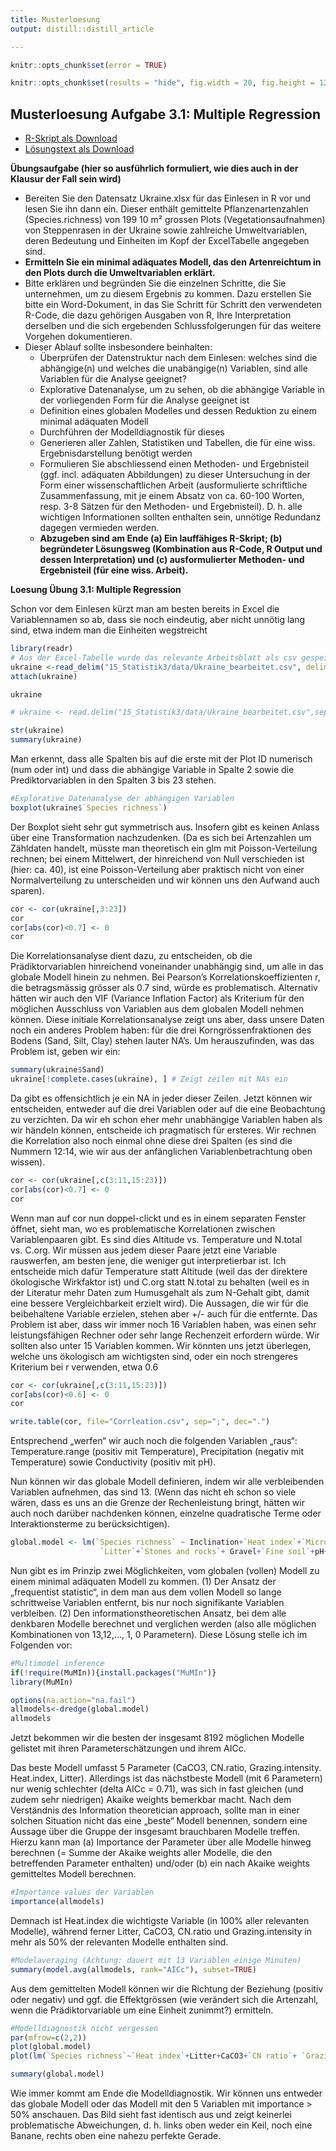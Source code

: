```yaml
---
title: Musterloesung
output: distill::distill_article

---
```


```r
knitr::opts_chunk$set(error = TRUE)
```
<!-- # --- -->
<!-- # title: "MSc. Research Methods - Statistikteil Lösungen 2019" -->
<!-- # output: -->
<!-- #   html_document: -->
<!-- #     df_print: paged -->
<!-- #   pdf_document: default -->
<!-- # --- -->

```r
knitr::opts_chunk$set(results = "hide", fig.width = 20, fig.height = 12, warning = F, message = F, fig.pos = 'H')
```

## Musterloesung Aufgabe 3.1: Multiple Regression
- [R-Skript als Download](15_Statistik3/RFiles/Loesung_3.1_v.03.R)
- [Lösungstext als Download](15_Statistik3/Statistik_3.1_Loesung_v.02.pdf)


**Übungsaufgabe (hier so ausführlich formuliert, wie dies auch in der Klausur der Fall sein
wird)**

- Bereiten Sie den Datensatz Ukraine.xlsx für das Einlesen in R vor und lesen Sie ihn
dann ein. Dieser enthält gemittelte Pflanzenartenzahlen (Species.richness) von 199
10 m² grossen Plots (Vegetationsaufnahmen) von Steppenrasen in der Ukraine sowie
zahlreiche Umweltvariablen, deren Bedeutung und Einheiten im Kopf der ExcelTabelle angegeben sind.
- **Ermitteln Sie ein minimal adäquates Modell, das den Artenreichtum in den Plots
durch die Umweltvariablen erklärt.**
- Bitte erklären und begründen Sie die einzelnen Schritte, die Sie unternehmen, um zu
diesem Ergebnis zu kommen. Dazu erstellen Sie bitte ein Word-Dokument, in das Sie
Schritt für Schritt den verwendeten R-Code, die dazu gehörigen Ausgaben von R, Ihre
Interpretation derselben und die sich ergebenden Schlussfolgerungen für das weitere
Vorgehen dokumentieren.
- Dieser Ablauf sollte insbesondere beinhalten:
    - Überprüfen der Datenstruktur nach dem Einlesen: welches sind die abhängige(n)
      und welches die unabängige(n) Variablen, sind alle Variablen für die Analyse
      geeignet?
    - Explorative Datenanalyse, um zu sehen, ob die abhängige Variable in der
      vorliegenden Form für die Analyse geeignet ist
    - Definition eines globalen Modelles und dessen Reduktion zu einem minimal
      adäquaten Modell
    - Durchführen der Modelldiagnostik für dieses
    - Generieren aller Zahlen, Statistiken und Tabellen, die für eine wiss.
      Ergebnisdarstellung benötigt werden
    - Formulieren Sie abschliessend einen Methoden- und Ergebnisteil (ggf. incl.
      adäquaten Abbildungen) zu dieser Untersuchung in der Form einer
      wissenschaftlichen Arbeit (ausformulierte schriftliche Zusammenfassung, mit je
      einem Absatz von ca. 60-100 Worten, resp. 3-8 Sätzen für den Methoden- und
      Ergebnisteil). D. h. alle wichtigen Informationen sollten enthalten sein, unnötige
      Redundanz dagegen vermieden werden.
    - **Abzugeben sind am Ende (a) Ein lauffähiges R-Skript; (b) begründeter Lösungsweg
      (Kombination aus R-Code, R Output und dessen Interpretation) und (c)
      ausformulierter Methoden- und Ergebnisteil (für eine wiss. Arbeit).**
      
      
**Loesung Übung 3.1: Multiple Regression**

Schon vor dem Einlesen kürzt man am besten bereits in Excel die Variablennamen so ab, dass sie noch eindeutig, aber nicht unnötig lang sind, etwa indem man die Einheiten wegstreicht

```r

library(readr)
# Aus der Excel-Tabelle wurde das relevante Arbeitsblatt als csv gespeichert
ukraine <-read_delim("15_Statistik3/data/Ukraine_bearbeitet.csv", delim=";")
attach(ukraine)

ukraine

# ukraine <- read.delim("15_Statistik3/data/Ukraine_bearbeitet.csv",sep=";")

str(ukraine)
summary(ukraine)
```
Man erkennt, dass alle Spalten bis auf die erste mit der Plot ID numerisch (num oder int) und
dass die abhängige Variable in Spalte 2 sowie die Prediktorvariablen in den Spalten 3 bis 23
stehen.

```r
#Explorative Datenanalyse der abhängigen Variablen
boxplot(ukraine$`Species richness`)
```

Der Boxplot sieht sehr gut symmetrisch aus. Insofern gibt es keinen Anlass über eine
Transformation nachzudenken. (Da es sich bei Artenzahlen um Zähldaten handelt, müsste man
theoretisch ein glm mit Poisson-Verteilung rechnen; bei einem Mittelwert, der hinreichend von
Null verschieden ist (hier: ca. 40), ist eine Poisson-Verteilung aber praktisch nicht von einer
Normalverteilung zu unterscheiden und wir können uns den Aufwand auch sparen).

```r
cor <- cor(ukraine[,3:23])
cor
cor[abs(cor)<0.7] <- 0
cor
```
Die Korrelationsanalyse dient dazu, zu entscheiden, ob die Prädiktorvariablen hinreichend
voneinander unabhängig sind, um alle in das globale Modell hinein zu nehmen. Bei Pearson’s
Korrelationskoeffizienten r, die betragsmässig grösser als 0.7 sind, würde es problematisch.
Alternativ hätten wir auch den VIF (Variance Inflation Factor) als Kriterium für den möglichen
Ausschluss von Variablen aus dem globalen Modell nehmen können.
Diese initiale Korrelationsanalyse zeigt uns aber, dass unsere Daten noch ein anderes Problem
haben: für die drei Korngrössenfraktionen des Bodens (Sand, Silt, Clay) stehen lauter NA’s. Um herauszufinden, was das Problem ist, geben wir ein:

```r
summary(ukraine$Sand)
ukraine[!complete.cases(ukraine), ] # Zeigt zeilen mit NAs ein
```
Da gibt es offensichtlich je ein NA in jeder dieser Zeilen. Jetzt können wir entscheiden,
entweder auf die drei Variablen oder auf die eine Beobachtung zu verzichten. Da wir eh schon
eher mehr unabhängige Variablen haben als wir händeln können, entscheide ich pragmatisch
für ersteres. Wir rechnen die Korrelation also noch einmal ohne diese drei Spalten (es sind die Nummern 12:14, wie wir aus der anfänglichen Variablenbetrachtung oben wissen).

```r
cor <- cor(ukraine[,c(3:11,15:23)])
cor[abs(cor)<0.7] <- 0
cor
```
Wenn man auf cor nun doppel-clickt und es in einem separaten Fenster öffnet, sieht man, wo
es problematische Korrelationen zwischen Variablenpaaren gibt.
Es sind dies Altitude vs. Temperature und N.total vs. C.org. Wir müssen aus jedem dieser Paare jetzt eine Variable rauswerfen, am besten jene, die weniger gut interpretierbar ist. Ich entscheide mich dafür Temperature statt Altitude (weil das der direktere ökologische
Wirkfaktor ist) und C.org statt N.total zu behalten (weil es in der Literatur mehr Daten zum
Humusgehalt als zum N-Gehalt gibt, damit eine bessere Vergleichbarkeit erzielt wird). Die
Aussagen, die wir für die beibehaltene Variable erzielen, stehen aber +/- auch für die
entfernte.
Das Problem ist aber, dass wir immer noch 16 Variablen haben, was einen sehr
leistungsfähigen Rechner oder sehr lange Rechenzeit erfordern würde. Wir sollten also unter
15 Variablen kommen. Wir könnten uns jetzt überlegen, welche uns ökologisch am wichtigsten
sind, oder ein noch strengeres Kriterium bei r verwenden, etwa 0.6

```r
cor <- cor(ukraine[,c(3:11,15:23)])
cor[abs(cor)<0.6] <- 0
cor
```
```r
write.table(cor, file="Corrleation.csv", sep=";", dec=".")
```

Entsprechend „werfen“ wir auch noch die folgenden Variablen „raus“: Temperature.range
(positiv mit Temperature), Precipitation (negativ mit Temperature) sowie Conductivity (positiv
mit pH).

Nun können wir das globale Modell definieren, indem wir alle verbleibenden Variablen
aufnehmen, das sind 13. (Wenn das nicht eh schon so viele wären, dass es uns an die Grenze
der Rechenleistung bringt, hätten wir auch noch darüber nachdenken können, einzelne
quadratische Terme oder Interaktionsterme zu berücksichtigen).

```r
global.model <- lm(`Species richness` ~ Inclination+`Heat index`+`Microrelief`+`Grazing intensity`+
                    `Litter`+`Stones and rocks`+ Gravel+`Fine soil`+pH+CaCO3+`C org`+`CN ratio`+Temperature, data = ukraine)

```

Nun gibt es im Prinzip zwei Möglichkeiten, vom globalen (vollen) Modell zu einem minimal
adäquaten Modell zu kommen. (1) Der Ansatz der „frequentist statistic“, in dem man aus dem
vollen Modell so lange schrittweise Variablen entfernt, bis nur noch signifikante Variablen
verbleiben. (2) Den informationstheoretischen Ansatz, bei dem alle denkbaren Modelle
berechnet und verglichen werden (also alle möglichen Kombinationen von 13,12,…, 1, 0
Parametern). Diese Lösung stelle ich im Folgenden vor:

```r
#Multimodel inference
if(!require(MuMIn)){install.packages("MuMIn")}
library(MuMIn)

options(na.action="na.fail")
allmodels<-dredge(global.model)
allmodels
```

Jetzt bekommen wir die besten der insgesamt 8192 möglichen Modelle gelistet mit ihren
Parameterschätzungen und ihrem AICc.

Das beste Modell umfasst 5 Parameter (CaCO3, CN.ratio, Grazing.intensity. Heat.index, Litter).
Allerdings ist das nächstbeste Modell (mit 6 Parametern) nur wenig schlechter (delta AICc =
0.71), was sich in fast gleichen (und zudem sehr niedrigen) Akaike weights bemerkbar macht.
Nach dem Verständnis des Information theoretician approach, sollte man in einer solchen
Situation nicht das eine „beste“ Modell benennen, sondern eine Aussage über die Gruppe der
insgesamt brauchbaren Modelle treffen. Hierzu kann man (a) Importance der Parameter über
alle Modelle hinweg berechnen (= Summe der Akaike weights aller Modelle, die den
betreffenden Parameter enthalten) und/oder (b) ein nach Akaike weights gemitteltes Modell
berechnen.

```r
#Importance values der Variablen
importance(allmodels)
```

Demnach ist Heat.index die wichtigste Variable (in 100% aller relevanten Modelle), während
ferner Litter, CaCO3, CN.ratio und Grazing.intensity in mehr als 50% der relevanten Modelle
enthalten sind.

```r
#Modelaveraging (Achtung: dauert mit 13 Variablen einige Minuten)
summary(model.avg(allmodels, rank="AICc"), subset=TRUE)

```

Aus dem gemittelten Modell können wir die Richtung der Beziehung (positiv oder negativ) und
ggf. die Effektgrössen (wie verändert sich die Artenzahl, wenn die Prädiktorvariable um eine
Einheit zunimmt?) ermitteln.

```r
#Modelldiagnostik nicht vergessen
par(mfrow=c(2,2))
plot(global.model)
plot(lm(`Species richness`~`Heat index`+Litter+CaCO3+`CN ratio`+ `Grazing intensity`))

summary(global.model)
```

Wie immer kommt am Ende die Modelldiagnostik. Wir können uns entweder das globale
Modell oder das Modell mit den 5 Variablen mit importance > 50% anschauen. Das Bild sieht
fast identisch aus und zeigt keinerlei problematische Abweichungen, d. h. links oben weder ein
Keil, noch eine Banane, rechts oben eine nahezu perfekte Gerade. 
